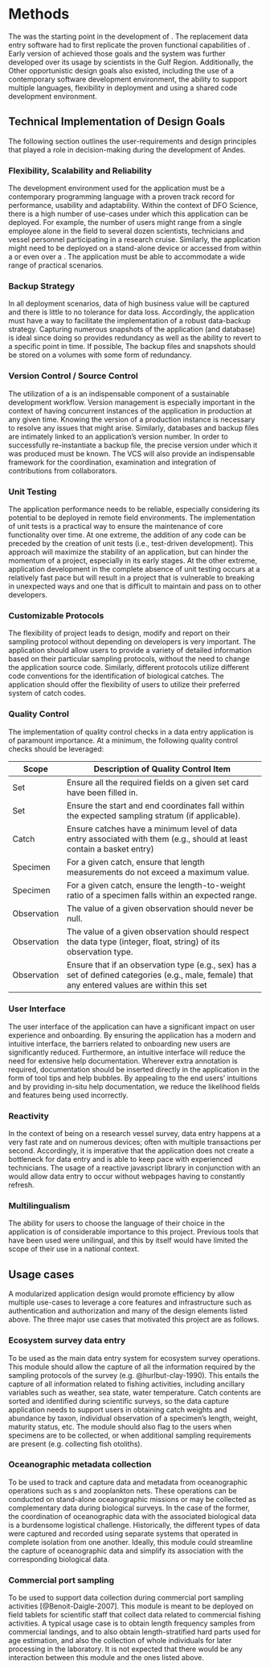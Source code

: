 # Methods
The \gls{ese} was the starting point in the development of \gls{andes}.
The replacement data entry software had to first replicate the proven functional capabilities of \gls{ese}.
Early version of \gls{andes} achieved those goals and the system was further developed over its usage by scientists in the Gulf Region. Additionally, the \gls{mrr}
Other opportunistic design goals also existed, including the use of a contemporary software development environment, the ability to support multiple languages, flexibility in deployment and using a shared code development environment.

## Technical Implementation of Design Goals

The following section outlines the user-requirements and design principles that played a role in decision-making during the development of Andes.

### Flexibility, Scalability and Reliability

The development environment used for the application must be a contemporary programming language with a proven track record for performance, usability and adaptability.
Within the context of DFO Science, there is a high number of use-cases under which this application can be deployed. For example, the number of users might range from a single employee alone in the field to several dozen scientists, technicians and vessel personnel participating in a research cruise. Similarly, the application might need to be deployed on a stand-alone device or accessed from within a \gls{lan} or even over a \gls{wan}. The application must be able to accommodate a wide range of practical scenarios.

### Backup Strategy

In all deployment scenarios, data of high business value will be captured and there is little to no tolerance for data loss. Accordingly, the application must have a way to facilitate the implementation of a robust data-backup strategy. Capturing numerous snapshots of the application (and database) is ideal since doing so provides redundancy as well as the ability to revert to a specific point in time. If possible, The backup files and snapshots should be stored on a volumes with some form of redundancy.

### Version Control / Source Control

The utilization of a \gls{vcs} is an indispensable component of a sustainable development workflow. Version management is especially important in the context of having concurrent instances of the application in production at any given time. Knowing the version of a production instance is necessary to resolve any issues that might arise. Similarly, databases and backup files are intimately linked to an application's version number. In order to successfully re-instantiate a backup file, the precise version under which it was produced must be known. The VCS will also provide an indispensable framework for the coordination, examination and integration of contributions from collaborators.

### Unit Testing

The application performance needs to be reliable, especially considering its potential to be deployed in remote field environments. The implementation of unit tests is a practical way to ensure the maintenance of core functionality over time. At one extreme, the addition of any code can be preceded by the creation of unit tests (i.e., test-driven development). This approach will maximize the stability of an application, but can hinder the momentum of a project, especially in its early stages. At the other extreme, application development in the complete absence of unit testing occurs at a relatively fast pace but will result in a project that is vulnerable to breaking in unexpected ways and one that is difficult to maintain and pass on to other developers.

### Customizable Protocols

The flexibility of project leads to design, modify and report on their sampling protocol without depending on developers is very important. The application should allow users to provide a variety of detailed information based on their particular sampling protocols, without the need to change the application source code. Similarly, different protocols utilize different code conventions for the identification of biological catches. The application should offer the flexibility of users to utilize their preferred system of catch codes.

### Quality Control

The implementation of quality control checks in a data entry application is of paramount importance. At a minimum, the following quality control checks should be leveraged:

| Scope       | Description of Quality Control Item                                                                                                             |
|-------------|-------------------------------------------------------------------------------------------------------------------------------------------------|
| Set         | Ensure all the required fields on a given set card have been filled in.                                                                         |
| Set         | Ensure the start and end coordinates fall within the expected sampling stratum (if applicable).                                                 |
| Catch       | Ensure catches have a minimum level of data entry associated with them (e.g., should at least contain a basket entry)                           |
| Specimen    | For a given catch, ensure that length measurements do not exceed a maximum value.                                                               |
| Specimen    | For a given catch, ensure the length-to-weight ratio of a specimen falls within an expected range.                                              |
| Observation | The value of a given observation should never be null.                                                                                          |
| Observation | The value of a given observation should respect the data type (integer, float, string) of its observation type.                                 |
| Observation | Ensure that if an observation type (e.g., sex) has a set of defined categories (e.g., male, female) that any entered values are within this set |


### User Interface

The user interface of the application can have a significant impact on user experience and onboarding. By ensuring the application has a modern and intuitive interface, the barriers related to onboarding new users are significantly reduced. Furthermore, an intuitive interface will reduce the need for extensive help documentation. Wherever extra annotation is required, documentation should be inserted directly in the application in the form of tool tips and help bubbles. By appealing to the end users' intuitions and by providing in-situ help documentation, we reduce the likelihood fields and features being used incorrectly.

### Reactivity

In the context of being on a research vessel survey, data entry happens at a very fast rate and on numerous devices; often with multiple transactions per second. Accordingly, it is imperative that the application does not create a bottleneck for data entry and is able to keep pace with experienced technicians. The usage of a reactive javascript library in conjunction with an \gls{api} would allow data entry to occur without webpages having to constantly refresh.

### Multilingualism

The ability for users to choose the language of their choice in the application is of considerable importance to this project. Previous tools that have been used were unilingual, and this by itself would have limited the scope of their use in a national context.


## Usage cases

A modularized application design would promote efficiency by allow multiple use-cases to leverage a core features and infrastructure such as authentication and authorization and many of the design elements listed above. The three major use cases that motivated this project are as follows.

### Ecosystem survey data entry

To be used as the main data entry system for ecosystem survey operations. This module should allow the capture of all the information required by the sampling protocols of the survey (e.g. @hurlbut-clay-1990). This entails the capture of all information related to fishing activities, including ancillary variables such as weather, sea state, water temperature. Catch contents are sorted and identified during scientific surveys, so the data capture application needs to support users in obtaining catch weights and abundance by taxon, individual observation of a specimen's length, weight, maturity status, etc. The module should also flag to the users when specimens are to be collected, or when additional sampling requirements are present (e.g. collecting fish otoliths).

### Oceanographic metadata collection

To be used to track and capture data and metadata from oceanographic operations such as \gls{ctd}s and zooplankton nets. These operations can be conducted on stand-alone oceanographic missions or may be collected as complementary data during biological surveys. In the case of the former, the coordination of oceanographic data with the associated biological data is a burdensome logistical challenge. Historically, the different types of data were captured and recorded using separate systems that operated in complete isolation from one another. Ideally, this module could streamline the capture of oceanographic data and simplify its association with the corresponding biological data.

### Commercial port sampling

To be used to support data collection during commercial port sampling activities [@Benoit-Daigle-2007]. This module is meant to be deployed on field tablets for scientific staff that collect data related to commercial fishing activities. A typical usage case is to obtain length frequency samples from commercial landings, and to also obtain length-stratified hard parts used for age estimation, and also the collection of whole individuals for later processing in the laboratory. It is not expected that there would be any interaction between this module and the ones listed above.
